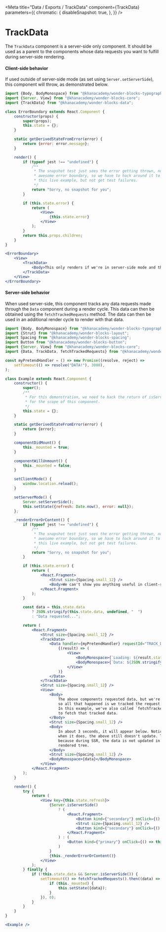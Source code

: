 
<Meta
    title="Data / Exports / TrackData"
    component={TrackData}
    parameters={{
        chromatic: {
            disableSnapshot: true,
        },
    }}
/>

# TrackData

The `TrackData` component is a server-side only component. It should be used as
a parent to the components whose data requests you want to fulfill during
server-side rendering.

#### Client-side behavior

If used outside of server-side mode (as set using `Server.setServerSide`), this
component will throw, as demonstrated below.

```jsx
import {Body, BodyMonospace} from "@khanacademy/wonder-blocks-typography";
import {Server, View} from "@khanacademy/wonder-blocks-core";
import {TrackData} from "@khanacademy/wonder-blocks-data";

class ErrorBoundary extends React.Component {
    constructor(props) {
        super(props);
        this.state = {};
    }

    static getDerivedStateFromError(error) {
        return {error: error.message};
    }

    render() {
        if (typeof jest !== "undefined") {
            /**
             * The snapshot test just sees the error getting thrown, not the
             * awesome error boundary, so we have to hack around it to keep
             * this live example, but not get test failures.
             */
            return "Sorry, no snapshot for you";
        }

        if (this.state.error) {
            return (
                <View>
                    {this.state.error}
                </View>
            );
        }
        return this.props.children;
    }
}

<ErrorBoundary>
    <View>
        <TrackData>
            <Body>This only renders if we're in server-side mode and the page hot reloaded</Body>
        </TrackData>
    </View>
</ErrorBoundary>
```

#### Server-side behavior

When used server-side, this component tracks any data requests made through
the `Data` component during a render cycle. This data can then be obtained
using the `fetchTrackedRequests` method. The data can then be used in an
additional render cycle to render with that data.

```jsx
import {Body, BodyMonospace} from "@khanacademy/wonder-blocks-typography";
import {Strut} from "@khanacademy/wonder-blocks-layout";
import Spacing from "@khanacademy/wonder-blocks-spacing";
import Button from "@khanacademy/wonder-blocks-button";
import {Server, View} from "@khanacademy/wonder-blocks-core";
import {Data, TrackData, fetchTrackedRequests} from "@khanacademy/wonder-blocks-data";

const myPretendHandler = () => new Promise((resolve, reject) =>
    setTimeout(() => resolve("DATA!"), 3000),
);

class Example extends React.Component {
    constructor() {
        super();
        /**
         * For this demonstration, we need to hack the return of isServerSide solely
         * for the scope of this component.
         */
        this.state = {};
    }

    static getDerivedStateFromError(error) {
        return {error};
    }

    componentDidMount() {
        this._mounted = true;
    }

    componentWillUnmount() {
        this._mounted = false;
    }

    setClientMode() {
        window.location.reload();
    }

    setServerMode() {
        Server.setServerSide();
        this.setState({refresh: Date.now(), error: null});
    };

    _renderErrorOrContent() {
        if (typeof jest !== "undefined") {
            /**
             * The snapshot test just sees the error getting thrown, not the
             * awesome error boundary, so we have to hack around it to keep
             * this live example, but not get test failures.
             */
            return "Sorry, no snapshot for you";
        }

        if (this.state.error) {
            return (
                <React.Fragment>
                    <Strut size={Spacing.small_12} />
                    <Body>We can't show you anything useful in client-side mode</Body>
                </React.Fragment>
            );
        }

        const data = this.state.data
            ? JSON.stringify(this.state.data, undefined, "  ")
            : "Data requested...";

        return (
            <React.Fragment>
                <Strut size={Spacing.small_12} />
                <TrackData>
                    <Data handler={myPretendHandler} requestId="TRACK_DATA_EXAMPLE">
                        {(result) => (
                            <View>
                                <BodyMonospace>{`Loading: ${result.status === "loading"}`}</BodyMonospace>
                                <BodyMonospace>{`Data: ${JSON.stringify(result.data)}`}</BodyMonospace>
                            </View>
                        )}
                    </Data>
                </TrackData>
                <Strut size={Spacing.small_12} />
                <View>
                    <Body>
                        The above components requested data, but we're server-side,
                        so all that happened is we tracked the request.
                        In this example, we've also called `fetchTrackedRequests`
                        to fetch that tracked data.
                    </Body>
                    <Strut size={Spacing.small_12} />
                    <Body>
                        In about 3 seconds, it will appear below. Notice that
                        when it does, the above still doesn't update. That's
                        because during SSR, the data is not updated in the
                        rendered tree.
                    </Body>
                    <Strut size={Spacing.small_12} />
                    <BodyMonospace>{data}</BodyMonospace>
                </View>
            </React.Fragment>
        );
    }

    render() {
        try {
            return (
                <View key={this.state.refresh}>
                    {Server.isServerSide()
                        ? (
                            <React.Fragment>
                                <Button kind={"secondary"} onClick={() => this.setClientMode()}>Back to Client-side Mode (reloads page)</Button>
                                <Strut size={Spacing.small_12} />
                                <Button kind={"secondary"} onClick={() => this.setServerMode()}>Re-mount</Button>
                            </React.Fragment>
                        ) : (
                            <Button kind={"primary"} onClick={() => this.setServerMode()}>Enable Server-side Mode</Button>
                        )
                    }
                    {this._renderErrorOrContent()}
                </View>
            );
        } finally {
            if (!this.state.data && Server.isServerSide()) {
                setTimeout(() => fetchTrackedRequests().then((data) => {
                    if (this._mounted) {
                        this.setState({data});
                    }
                }), 0);
            }
        }
    }
}

<Example />
```
